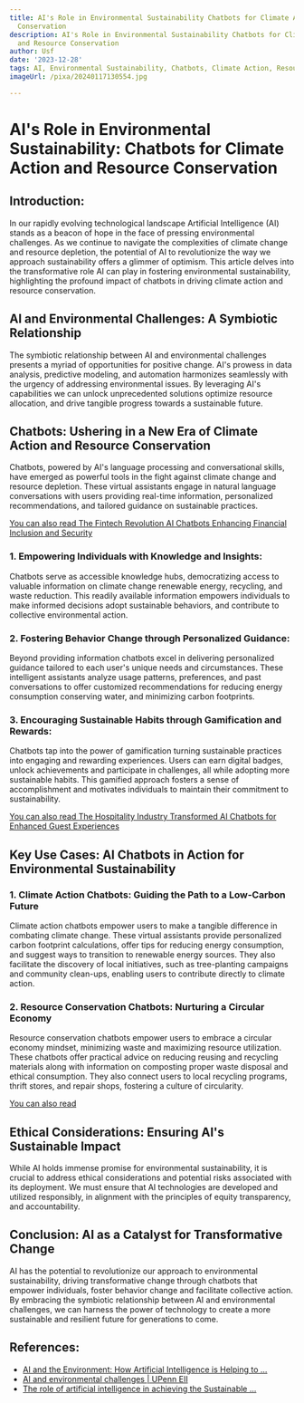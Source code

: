 ```yaml
---
title: AI's Role in Environmental Sustainability Chatbots for Climate Action and Resource
  Conservation
description: AI's Role in Environmental Sustainability Chatbots for Climate Action
  and Resource Conservation
author: Usf
date: '2023-12-28'
tags: AI, Environmental Sustainability, Chatbots, Climate Action, Resource Conservation
imageUrl: /pixa/20240117130554.jpg

---
```

# AI's Role in Environmental Sustainability: Chatbots for Climate Action and Resource Conservation

## Introduction:

In our rapidly  evolving technological landscape Artificial Intelligence (AI) stands as a beacon of hope in the face of pressing environmental challenges.  As we continue to navigate the complexities of climate change and resource  depletion, the potential of AI to revolutionize the way we approach sustainability offers a glimmer of optimism. This article delves into the transformative role AI can  play in fostering environmental sustainability, highlighting the  profound impact of chatbots in  driving climate action and resource conservation.

## AI and Environmental Challenges: A Symbiotic  Relationship

The symbiotic relationship between  AI and environmental challenges presents  a myriad of opportunities for  positive change. AI's prowess in data analysis, predictive modeling, and automation harmonizes seamlessly with the urgency of addressing environmental issues. By leveraging AI's capabilities we can unlock unprecedented solutions optimize resource allocation, and drive tangible progress towards a sustainable future.

## Chatbots: Ushering in a  New Era of Climate Action and Resource  Conservation

Chatbots, powered by AI's language processing and conversational  skills, have emerged as powerful tools in the fight against climate change and resource  depletion. These virtual assistants engage in natural language conversations with users providing real-time information, personalized recommendations, and tailored guidance on sustainable practices.

[You can also read The  Fintech Revolution AI Chatbots  Enhancing Financial Inclusion and Security](The%20Fintech%20Revolution%20AI%20Chatbots%20Enhancing%20Financial%20Inclusion%20and%20Security)


### 1.  Empowering Individuals with Knowledge  and Insights:

Chatbots  serve as accessible knowledge hubs, democratizing access  to valuable  information on climate change renewable energy, recycling, and  waste reduction. This readily available information empowers individuals to make informed decisions adopt sustainable behaviors, and contribute  to collective environmental action.

### 2. Fostering Behavior Change through  Personalized Guidance:

Beyond  providing  information chatbots excel in delivering personalized  guidance tailored to  each user's unique needs and circumstances. These intelligent assistants analyze usage patterns, preferences, and past conversations to  offer customized recommendations  for reducing energy consumption conserving water, and minimizing carbon footprints.

### 3. Encouraging Sustainable Habits  through Gamification and  Rewards:

Chatbots tap into the power  of gamification turning sustainable  practices into engaging and rewarding  experiences. Users can earn digital badges, unlock achievements and participate in challenges, all while adopting  more sustainable habits. This gamified approach fosters a sense of  accomplishment and motivates individuals to  maintain their commitment to sustainability.

[You can also read The Hospitality Industry Transformed AI Chatbots for Enhanced Guest Experiences](The%20Hospitality%20Industry%20Transformed%20AI%20Chatbots%20for%20Enhanced%20Guest%20Experiences)


## Key Use Cases: AI  Chatbots in Action for Environmental Sustainability

### 1. Climate Action Chatbots:  Guiding  the Path to a Low-Carbon Future

Climate action chatbots empower  users to make a tangible difference in combating climate change. These virtual assistants  provide personalized carbon footprint calculations, offer tips for reducing energy consumption, and  suggest ways to transition to renewable energy sources. They also facilitate the discovery of local initiatives, such as tree-planting campaigns and community clean-ups, enabling  users to contribute directly to climate action.

### 2. Resource Conservation Chatbots: Nurturing a Circular Economy

Resource conservation chatbots empower users to embrace a circular economy mindset, minimizing waste and maximizing resource utilization. These chatbots offer practical advice on reducing reusing and recycling materials  along with information on composting proper waste  disposal and ethical consumption. They also connect users to local recycling  programs, thrift stores, and repair shops, fostering a culture of circularity.

[You can also read ]()


## Ethical Considerations: Ensuring AI's Sustainable  Impact

While AI holds immense promise for environmental sustainability, it is crucial to address ethical considerations and potential risks associated  with its deployment. We must  ensure that AI technologies are developed and utilized  responsibly, in alignment with the principles of equity transparency, and  accountability.

## Conclusion:  AI as a Catalyst for Transformative Change

AI has the potential to revolutionize  our approach to environmental sustainability, driving transformative change  through chatbots that empower individuals, foster  behavior change and facilitate collective action.  By embracing the symbiotic  relationship between AI and environmental  challenges, we can harness the power of technology to create a more  sustainable and resilient  future  for generations to come.

## References:
- [AI and the Environment: How Artificial Intelligence is Helping to ...](https://www.linkedin.com/pulse/ai-environment-how-artificial-intelligence-helping-save-planet)
- [AI and environmental challenges | UPenn EII](https://environment.upenn.edu/events-insights/news/ai-and-environmental-challenges)
- [The role of artificial intelligence in achieving the Sustainable ...](https://www.nature.com/articles/s41467-019-14108-y)
